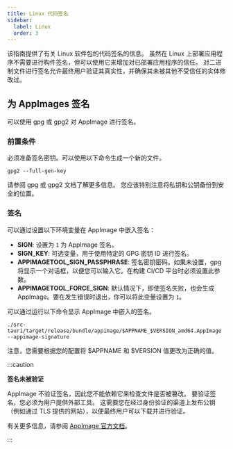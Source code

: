```yaml
---
title: Linux 代码签名
sidebar:
  label: Linux
  order: 3
---
```


该指南提供了有关 Linux 软件包的代码签名的信息。
虽然在 Linux 上部署应用程序不需要进行构件签名，但可以使用它来增加对已部署应用程序的信任。
对二进制文件进行签名允许最终用户验证其真实性，并确保其未被其他不受信任的实体修改过。

## 为 AppImages 签名

可以使用 gpg 或 gpg2 对 AppImage 进行签名。

### 前置条件

必须准备签名密钥。可以使用以下命令生成一个新的文件。

```shell
gpg2 --full-gen-key
```

请参阅 gpg 或 gpg2 文档了解更多信息。
您应该特别注意将私钥和公钥备份到安全的位置。

### 签名

可以通过设置以下环境变量在 AppImage 中嵌入签名：

- **SIGN**: 设置为 `1` 为 AppImage 签名。
- **SIGN_KEY**: 可选变量，用于使用特定的 GPG 密钥 ID 进行签名。
- **APPIMAGETOOL_SIGN_PASSPHRASE**: 签名密钥密码。如果未设置，gpg 将显示一个对话框，以便您可以输入它。在构建 CI/CD 平台时必须设置此参数。
- **APPIMAGETOOL_FORCE_SIGN**: 默认情况下，即使签名失败，也会生成 AppImage。要在发生错误时退出，你可以将此变量设置为 `1`。

可以通过运行以下命令显示 AppImage 中嵌入的签名。

```shell
./src-tauri/target/release/bundle/appimage/$APPNAME_$VERSION_amd64.AppImage --appimage-signature
```

注意，您需要根据您的配置将 $APPNAME 和 $VERSION 值更改为正确的值。

:::caution

**签名未被验证**

AppImage 不验证签名，因此您不能依赖它来检查文件是否被篡改。
要验证签名，您必须为用户提供外部工具。
这需要您在经过身份验证的渠道上发布公钥（例如通过 TLS 提供的网站），以便最终用户可以下载并进行验证。

有关更多信息，请参阅 [AppImage 官方文档]。

:::

[AppImage 官方文档]: https://docs.appimage.org/packaging-guide/optional/signatures.html
